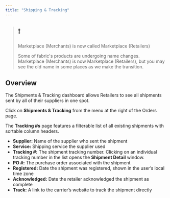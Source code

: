 ```yaml
---
title: "Shipping & Tracking"
---
```


> ## ❗️
> 
> Marketplace (Merchants) is now called Marketplace (Retailers)
> 
> Some of fabric's products are undergoing name changes. Marketplace (Merchants) is now Marketplace (Retailers), but you may see the old name in some places as we make the transition.

## Overview

The Shipments & Tracking dashboard allows Retailers to see all shipments sent by all of their suppliers in one spot.

Click on **Shipments & Tracking** from the menu at the right of the Orders page.

The **Tracking #s** page features a filterable list of all existing shipments with sortable column headers.

* **Supplier:** Name of the supplier who sent the shipment
* **Service:** Shipping service the supplier used
* **Tracking #:** The shipment tracking number. Clicking on an individual tracking number in the list opens the **Shipment Detail** window.
* **PO #:** The purchase order associated with the shipment
* **Registered:** Date the shipment was registered, shown in the user’s local time zone
* **Acknowledged:** Date the retailer acknowledged the shipment as complete
* **Track:** A link to the carrier’s website to track the shipment directly